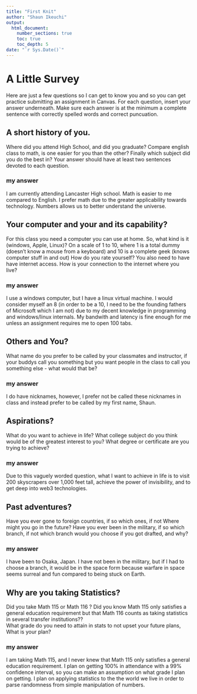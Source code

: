 ```yaml
---
title: "First Knit"
author: "Shaun Ikeuchi"
output: 
  html_document:
    number_sections: true
    toc: true
    toc_depth: 5
date: "`r Sys.Date()`"   
---
```


# A Little Survey

Here are just a few questions so I can get to know you and so you can get practice submitting an assignment in Canvas.  For each question, insert your answer underneath. Make sure each answer is at the minimum a complete sentence with correctly spelled words and correct puncuation. 

## A short history of you.  
Where did you attend High School, and did you graduate? Compare english class to math, is one easier for you than the other? Finally which subject did you do the best in? Your answer should have at least two sentences devoted to each question.  
  
### my answer     
I am currently attending Lancaster High school. Math is easier to me compared to English. I prefer math due to the greater applicability towards technology. Numbers allows us to better understand the universe.

     


## Your computer and your and its capability?  
 For this class  you need a computer you can use at home.  So, what kind is it (windows, Apple, Linux)?  On a scale of 1 to 10, where 1 is a total dummy (doesn't know a mouse from a keyboard) and 10 is a complete geek (knows computer stuff in and out) How do you rate yourself?  You also need to have have internet access. How is your connection to the internet where you live?

### my answer   
I use a windows computer, but I have a linux virtual machine. I would consider myself an 8 (in order to be a 10, I need to be the founding fathers of Microsoft which I am not) due to my decent knowledge in programming and windows/linux internals. My bandwith and latency is fine enough for me unless an assignment requires me to open 100 tabs.
   

## Others and You?   
What name do you prefer to be called by your classmates and instructor, if your buddys call you something but you want people in the class to call you something else - what would that be? 

### my answer     
I do have nicknames, however, I prefer not be called these nicknames in class and instead prefer to be called by my first name, Shaun.
 




## Aspirations?   
What do you want to achieve in life?  What college subject do you think would be of the greatest interest to you? What degree or certificate are you trying to achieve?

### my answer     
Due to this vaguely worded question, what I want to achieve in life is to visit 200 skyscrapers over 1,000 feet tall, achieve the power of invisibility, and to get deep into web3 technologies.
 




## Past adventures?  
Have you ever gone to foreign countries, if so which ones, if not Where might you go in the future?  Have you ever been in the military, if so which branch, if not which branch would you choose if you got drafted, and why?

### my answer     
I have been to Osaka, Japan. I have not been in the military, but if I had to choose a branch, it would be in the space form because warfare in space seems surreal and fun compared to being stuck on Earth.
  




## Why are you taking Statistics?  
Did you take Math 115 or Math 116 ?  Did you know Math 115 only satisfies a general education requirement but that Math 116 counts as taking statistics in several transfer institutions??  
What grade do you need to attain in stats to not upset your future plans, What is your plan?  
 

### my answer     
I am taking Math 115, and I never knew that Math 115 only satisfies a general education requirement. I plan on getting 100% in attendance with a 99% confidence interval, so you can make an assumption on what grade I plan on getting. I plan on applying statistics to the the world we live in order to parse randomness from simple manipulation of numbers.
 






  




